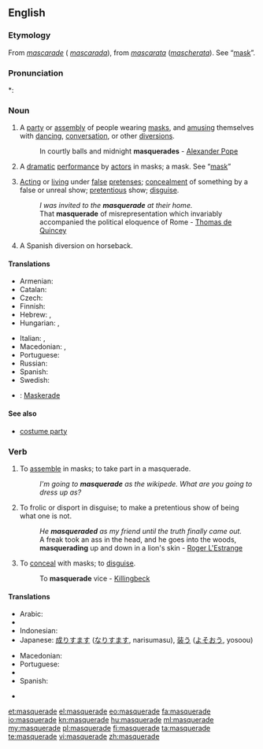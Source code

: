 {{wikipedia|dab=masquerade}}
==English==

===Etymology===
From {{etyl|fr}} ''[[mascarade]]'' ({{etyl|es}} ''[[mascarada]]''), from {{etyl|it}} ''[[mascarata]]'' (''[[mascherata]]''). See “[[mask]]”.

===Pronunciation===
*: {{rhymes|eɪd}}

===Noun===
{{en-noun}}

# A [[party]] or [[assembly]] of people wearing [[mask]]s, and [[amusing]] themselves with [[dancing]], [[conversation]], or other [[diversions]].
#: In courtly balls and midnight '''masquerades''' - [[w:Alexander Pope|Alexander Pope]]
# {{obsolete}} A [[dramatic]] [[performance]] by [[actor]]s in masks; a mask. See “[[mask]]”
# [[acting|Acting]] or [[living]] under [[false]] [[pretense]]s; [[concealment]] of something by a false or unreal show; [[pretentious]] show; [[disguise]].
#: ''I was invited to the '''masquerade''' at their home.''
#: That '''masquerade''' of misrepresentation which invariably accompanied the political eloquence of Rome - [[w:Thomas de Quincey|Thomas de Quincey]]
# A Spanish diversion on horseback.

====Translations====
{{trans-top|party of people wearing masks, and amusing themselves}}
* Armenian: {{t-|hy|դիմակահանդես|tr=dimakahandes|sc=Armn}}
* Catalan: {{t+|ca|mascarada|f}}
* Czech: {{t-|cs|maškaráda|f}}
* Finnish: {{t+|fi|naamiaiset|p}}
* Hebrew: {{qualifier|formally}} {{t-|he|נשף מסכות|m|tr=nèshef masekhót|alt=נֶשֶׁף מַסֵּכוֹת|sc=Hebr}}, {{qualifier|common}} {{t-|he|מסיבת תחפושות|f|tr=mesibàt takhposót|alt=מְסִבַּת תַּחְפֹּשׂוֹת|sc=Hebr}}
* Hungarian: {{t+|hu|maskara}}, {{t+|hu|álarcosbál}}
{{trans-mid}}
* Italian: {{t-|it|mascherata|f}}, {{t-|it|ballo in maschera|m}}
* Macedonian: {{t-|mk|маскенбал|m|tr=máskenbal}},  {{t-|mk|маскарада|f|tr=maskaráda}}
* Portuguese: {{t-|pt|baile de máscaras}}
* Russian: {{t+|ru|маскарад|m|tr=maskarád}}
* Spanish: {{t+|es|mascarada|f}}
* Swedish: {{t+|sv|maskerad|c}}
{{trans-bottom}}

{{checktrans-top}}
* {{ttbc|de}}: [[Maskerade]] {{f}}
{{trans-mid}}
{{trans-bottom}}

====See also====
* [[costume party]]

===Verb===
{{en-verb|masquerades|masquerading|masqueraded}}

# {{intransitive}} To [[assemble]] in masks; to take part in a masquerade.
#: ''I'm going to '''masquerade''' as the wikipede.  What are you going to dress up as?''
# {{intransitive}} To frolic or disport in disguise; to make a pretentious show of being what one is not.
#: ''He '''masqueraded''' as my friend until the truth finally came out.''
#: A freak took an ass in the head, and he goes into the woods, '''masquerading''' up and down in a lion's skin - [[w:Roger L'Estrange|Roger L'Estrange]]
# {{transitive}} To [[conceal]] with masks; to [[disguise]].
#: To '''masquerade''' vice - [[Killingbeck]]

====Translations====
{{trans-top|to conceal with masks}}
* Arabic: {{t-|ar|تنكر|tr=}}
* {{trreq|French}}
* Indonesian: {{t+|id|samar|alt=menyamar}}
* Japanese: [[成りすます]] ([[なりすます]], narisumasu), [[装う]] ([[よそおう]], yosoou)
{{trans-mid}}
* Macedonian: {{t-|mk|маскира|tr=maskíra}}
* Portuguese: {{t+|pt|mascarar}}
* {{trreq|Russian}}
* Spanish: {{t-|es|masquerada}}
{{trans-bottom}}

{{trans-top|to frolic or disport in disguise}}
{{trans-mid}}
{{trans-bottom}}

{{trans-top|to disguise}}
* {{trreq|French}}
{{trans-mid}}
{{trans-bottom}}

[[et:masquerade]]
[[el:masquerade]]
[[eo:masquerade]]
[[fa:masquerade]]
[[io:masquerade]]
[[kn:masquerade]]
[[hu:masquerade]]
[[ml:masquerade]]
[[my:masquerade]]
[[pl:masquerade]]
[[fi:masquerade]]
[[ta:masquerade]]
[[te:masquerade]]
[[vi:masquerade]]
[[zh:masquerade]]